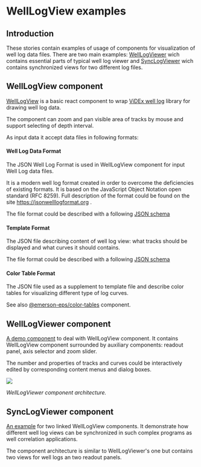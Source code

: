 

<Meta title="WellLogViewer/Overview" />

# WellLogView examples

## Introduction
These stories contain examples of usage of components for visualization of well log data files.
There are two main examples: 
[WellLogViewer](?path=/story/welllogviewer-overview--page#welllogviewer-component) wich contains essential parts of typical well log viewer 
and [SyncLogViewer](?path=/story/welllogviewer-overview--page#synclogviewer-component) wich contains synchronized views for two different log files.

## WellLogView component
[WellLogView](?path=/docs/welllogviewer-components-welllogview--default) is a basic react component to wrap [ViDEx well log](https://github.com/equinor/videx-wellog) library for drawing well log data.

The component can zoom and pan visible area of tracks by mouse and support selecting of depth interval.

As input data it accept data files in following formats:
#### Well Log Data Format
The JSON Well Log Format is used in WellLogView component for input Well Log data files.

It is a modern well log format created in order to overcome the deficiencies of existing formats.
It is based on the JavaScript Object Notation open standard (RFC 8259). 
Full description of the format could be found on the site https://jsonwelllogformat.org .

The file format could be described with a following 
[JSON schema](https://github.com/equinor/webviz-subsurface-components/blob/master/react/src/lib/inputSchema/WellLog.json)

#### Template Format
The JSON file describing content of well log view: what tracks should be displayed and what curves it should contains.

The file format could be described with a following 
[JSON schema](https://github.com/equinor/webviz-subsurface-components/blob/master/react/src/lib/inputSchema/WellLogTemplate.json)

#### Color Table Format
The JSON file used as a supplement to template file and describe color tables for visualizing different type of log curves.

See also [@emerson-eps/color-tables](https://github.com/emerson-eps/color-tables) component.


## WellLogViewer component
[A demo component](?path=/story/welllogviewer-demo-welllogviewer--default) to deal with WellLogView component.
It contains WellLogView component surrounded by auxiliary components: 
readout panel, axis selector and zoom slider.

The number and properties of tracks and curves could be interactively edited by corresponding content menus and dialog boxes.

<img src={imageWellLogViewer} />

_WellLogViewer component architecture._

## SyncLogViewer component
[An example](?path=/story/welllogviewer-demo-synclogviewer--default) for two linked WellLogView components.
It demonstrate how different well log views can be synchronized in such complex programs as well correlation applications.

The component architecture is similar to WellLogViewer's one but contains two views for well logs an two readout panels.

